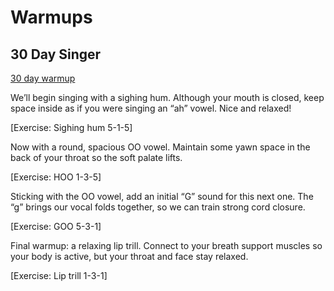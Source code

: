 # Warmups

## 30 Day Singer

[30 day warmup](https://www.30daysinger.com/tutorial/practice-routine-for-better-intonation-singers-who-struggle-with-pitch/2)

We’ll begin singing with a sighing hum. Although your mouth is closed, keep space inside as if you were singing an “ah” vowel. Nice and relaxed!

[Exercise: Sighing hum 5-1-5]

Now with a round, spacious OO vowel. Maintain some yawn space in the back of your throat so the soft palate lifts.

[Exercise: HOO 1-3-5]

Sticking with the OO vowel, add an initial “G” sound for this next one. The “g” brings our vocal folds together, so we can train strong cord closure.

[Exercise: GOO 5-3-1]

Final warmup: a relaxing lip trill. Connect to your breath support muscles so your body is active, but your throat and face stay relaxed.

[Exercise: Lip trill 1-3-1]
